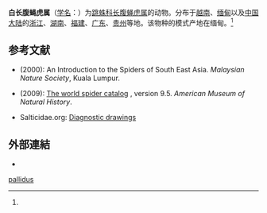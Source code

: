 {{Speciesbox
| name = 白长腹蝇虎属
| status = 
| status_system = 
| image = 
| genus = Zeuxippus
| species = pallidus
| authority = (Thorell, 1895)<ref name='id14914'>{{cite web| url =http://www.bioinfo.cn/db05/BjdwSpecies.php?action=view&id=14914| title =白长腹蝇虎属| work =《中国动物物种编目数据库》| publisher =中国科学院微生物研究所| author =中国科学院动物研究所| accessdate =2009-04-28| deadurl =yes| archiveurl =https://web.archive.org/web/20160305013826/http://www.bioinfo.cn/db05/BjdwSpecies.php?action=view&id=14914| archivedate =2016-03-05}}</ref>
}}

'''白长腹蝇虎属'''（[[学名|学名]]：{{lang|la|''Zeuxippus pallidus''}}）为[[跳蛛科|跳蛛科]][[长腹蝇虎属|长腹蝇虎属]]的动物。分布于[[越南|越南]]、[[缅甸|缅甸]]以及[[中国大陆|中国大陆]]的[[浙江|浙江]]、[[湖南|湖南]]、[[福建|福建]]、[[广东|广东]]、[[贵州|贵州]]等地。该物种的模式产地在缅甸。<ref name='id14914'/>

== 参考文献 ==
{{reflist}}
* {{aut|Murphy, Frances & Murphy, John}} (2000): An Introduction to the Spiders of South East Asia. ''Malaysian Nature Society'', Kuala Lumpur.
* {{aut|Platnick, Norman I.}} (2009): [http://research.amnh.org/entomology/spiders/catalog/index.html The world spider catalog] {{Wayback|url=http://research.amnh.org/entomology/spiders/catalog/index.html |date=20091110201449 }}, version 9.5. ''American Museum of Natural History''.
* Salticidae.org: [http://salticidae.org/salticid/diagnost/zeuxip/pallidus.htm Diagnostic drawings] {{Wayback|url=http://salticidae.org/salticid/diagnost/zeuxip/pallidus.htm |date=20121010134534 }}

==外部連結==
{{commons category|Zeuxippus pallidus}}
*{{Wikispecies-inline|Zeuxippus pallidus}}
{{Taxonbar}}

[[Category:长腹蝇虎属|pallidus]]


{{spider-stub}}